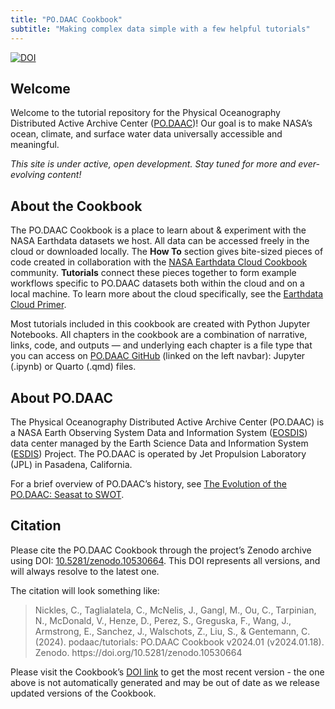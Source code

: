 ```yaml
---
title: "PO.DAAC Cookbook"
subtitle: "Making complex data simple with a few helpful tutorials"
---
```

[![DOI](https://zenodo.org/badge/DOI/10.5281/zenodo.10530664.svg)](https://doi.org/10.5281/zenodo.10530664)

## Welcome {#welcome}

Welcome to the tutorial repository for the Physical Oceanography Distributed Active Archive Center ([PO.DAAC](https://podaac.jpl.nasa.gov/))! Our goal is to make NASA’s ocean, climate, and surface water data universally accessible and meaningful.

*This site is under active, open development. Stay tuned for more and ever-evolving content!*

## About the Cookbook

The PO.DAAC Cookbook is a place to learn about & experiment with the NASA Earthdata datasets we host. All data can be accessed freely in the cloud or downloaded locally. The **How To** section gives bite-sized pieces of code created in collaboration with the [NASA Earthdata Cloud Cookbook](https://nasa-openscapes.github.io/earthdata-cloud-cookbook/) community. **Tutorials** connect these pieces together to form example workflows specific to PO.DAAC datasets both within the cloud and on a local machine. To learn more about the cloud specifically, see the [Earthdata Cloud Primer](https://www.earthdata.nasa.gov/learn/webinars-and-tutorials/cloud-primer-amazon-web-services).

Most tutorials included in this cookbook are created with Python Jupyter Notebooks. All chapters in the cookbook are a combination of narrative, links, code, and outputs — and underlying each chapter is a file type that you can access on [PO.DAAC GitHub](https://github.com/podaac/tutorials) (linked on the left navbar): Jupyter (.ipynb) or Quarto (.qmd) files.

## About PO.DAAC

The Physical Oceanography Distributed Active Archive Center (PO.DAAC) is a NASA Earth Observing System Data and Information System ([EOSDIS](https://www.earthdata.nasa.gov/eosdis)) data center managed by the Earth Science Data and Information System ([ESDIS](https://www.earthdata.nasa.gov/esds)) Project. The PO.DAAC is operated by Jet Propulsion Laboratory (JPL) in Pasadena, California.

For a brief overview of PO.DAAC's history, see [The Evolution of the PO.DAAC: Seasat to SWOT](https://www.sciencedirect.com/science/article/pii/S0273117719308385?via%3Dihub).

## Citation

Please cite the PO.DAAC Cookbook through the project’s Zenodo archive using DOI: [10.5281/zenodo.10530664](https://doi.org/10.5281/zenodo.10530664). This DOI represents all versions, and will always resolve to the latest one.

The citation will look something like:

> Nickles, C., Taglialatela, C., McNelis, J., Gangl, M., Ou, C., Tarpinian, N., McDonald, V., Henze, D., Perez, S., Greguska, F., Wang, J., Armstrong, E., Sanchez, J., Walschots, Z., Liu, S., & Gentemann, C. (2024). podaac/tutorials: PO.DAAC Cookbook v2024.01 (v2024.01.18). Zenodo. https://doi.org/10.5281/zenodo.10530664

Please visit the Cookbook's [DOI link](https://doi.org/10.5281/zenodo.10530664) to get the most recent version - the one above is not automatically generated and may be out of date as we release updated versions of the Cookbook. 

